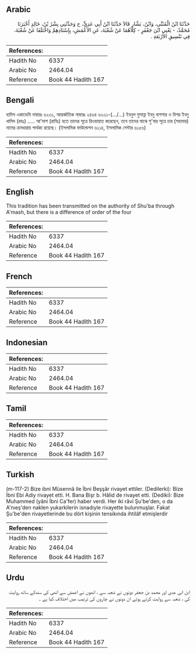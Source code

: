 ## Arabic


<div dir="rtl" lang="ar" style={{fontSize:'larger',backgroundColor:'#f8f9fa',padding:20}}>
حَدَّثَنَا ابْنُ الْمُثَنَّى، وَابْنُ، بَشَّارٍ قَالاَ حَدَّثَنَا ابْنُ أَبِي عَدِيٍّ، ح وَحَدَّثَنِي بِشْرُ بْنُ، خَالِدٍ أَخْبَرَنَا مُحَمَّدٌ، - يَعْنِي ابْنَ جَعْفَرٍ - كِلاَهُمَا عَنْ شُعْبَةَ، عَنِ الأَعْمَشِ، بِإِسْنَادِهِمْ وَاخْتَلَفَا عَنْ شُعْبَةَ، فِي تَنْسِيقِ الأَرْبَعَةِ ‏.‏
</div>
<div style={{backgroundColor:'#f8f9fa',padding:20, marginBottom: 10}}><table> <thead> <tr> <th>References:</th> <th></th> </tr> </thead> <tbody><tr><td>Hadith No</td><td>6337</td></tr><tr><td>Arabic No</td><td>2464.04</td></tr><tr><td>Reference</td><td>Book 44 Hadith 167</td></tr></tbody></table></div>

## Bengali


<div dir="ltr" lang="bn" style={{fontSize:'larger',backgroundColor:'#f8f9fa',padding:20}}>
হাদিস একাডেমি নাম্বারঃ ৬২৩১, আন্তর্জাতিক নাম্বারঃ ২৪৬৪ ৬২৩১-(…/...) ইবনুল মুসান্না ইবনু বাশশার ও বিশর ইবনু খালিদ (রহঃ) ..... আ'মাশ (রাযিঃ) হতে তাদের সূত্রে রিওয়ায়াত করেছেন, তবে তাদের মাঝে শু'বার সূত্রে চার (সহাবার) নামের ক্রমধারায় পার্থক্য রয়েছে। (ইসলামিক ফাউন্ডেশন ৬১১৪, ইসলামিক সেন্টার ৬১৫৬)
</div>
<div style={{backgroundColor:'#f8f9fa',padding:20, marginBottom: 10}}><table> <thead> <tr> <th>References:</th> <th></th> </tr> </thead> <tbody><tr><td>Hadith No</td><td>6337</td></tr><tr><td>Arabic No</td><td>2464.04</td></tr><tr><td>Reference</td><td>Book 44 Hadith 167</td></tr></tbody></table></div>

## English


<div dir="ltr" lang="en" style={{fontSize:'larger',backgroundColor:'#f8f9fa',padding:20}}>
This tradition has been transmitted on the authority of Shu'ba through A'mash, but there is a difference of order of the four
</div>
<div style={{backgroundColor:'#f8f9fa',padding:20, marginBottom: 10}}><table> <thead> <tr> <th>References:</th> <th></th> </tr> </thead> <tbody><tr><td>Hadith No</td><td>6337</td></tr><tr><td>Arabic No</td><td>2464.04</td></tr><tr><td>Reference</td><td>Book 44 Hadith 167</td></tr></tbody></table></div>

## French


<div dir="ltr" lang="fr" style={{fontSize:'larger',backgroundColor:'#f8f9fa',padding:20}}>

</div>
<div style={{backgroundColor:'#f8f9fa',padding:20, marginBottom: 10}}><table> <thead> <tr> <th>References:</th> <th></th> </tr> </thead> <tbody><tr><td>Hadith No</td><td>6337</td></tr><tr><td>Arabic No</td><td>2464.04</td></tr><tr><td>Reference</td><td>Book 44 Hadith 167</td></tr></tbody></table></div>

## Indonesian


<div dir="ltr" lang="id" style={{fontSize:'larger',backgroundColor:'#f8f9fa',padding:20}}>

</div>
<div style={{backgroundColor:'#f8f9fa',padding:20, marginBottom: 10}}><table> <thead> <tr> <th>References:</th> <th></th> </tr> </thead> <tbody><tr><td>Hadith No</td><td>6337</td></tr><tr><td>Arabic No</td><td>2464.04</td></tr><tr><td>Reference</td><td>Book 44 Hadith 167</td></tr></tbody></table></div>

## Tamil


<div dir="ltr" lang="ta" style={{fontSize:'larger',backgroundColor:'#f8f9fa',padding:20}}>

</div>
<div style={{backgroundColor:'#f8f9fa',padding:20, marginBottom: 10}}><table> <thead> <tr> <th>References:</th> <th></th> </tr> </thead> <tbody><tr><td>Hadith No</td><td>6337</td></tr><tr><td>Arabic No</td><td>2464.04</td></tr><tr><td>Reference</td><td>Book 44 Hadith 167</td></tr></tbody></table></div>

## Turkish


<div dir="ltr" lang="tr" style={{fontSize:'larger',backgroundColor:'#f8f9fa',padding:20}}>
(m-117-2) Bize ibni Müsennâ ile İbni Beşşâr rivayet ettiler. (Dedilerki): Bize İbni Ebi Adiy rivayet etti. H. Bana Bişr b. Hâlid de rivayet etti. (Dediki): Bize Muhammed (yâni İbni Ca'fer) haber verdi. Her iki râvi Şu'be'den, o da A'nıeş'den naklen yukarkilerin isnadıyle rivayette bulunmuşlar. Fakat Şu'be'den rivayetlerinde bu dört kişinin tensikında ihtilâf etmişlerdir
</div>
<div style={{backgroundColor:'#f8f9fa',padding:20, marginBottom: 10}}><table> <thead> <tr> <th>References:</th> <th></th> </tr> </thead> <tbody><tr><td>Hadith No</td><td>6337</td></tr><tr><td>Arabic No</td><td>2464.04</td></tr><tr><td>Reference</td><td>Book 44 Hadith 167</td></tr></tbody></table></div>

## Urdu


<div dir="rtl" lang="ur" style={{fontSize:'larger',backgroundColor:'#f8f9fa',padding:20}}>
ابن ابی عدی اور محمد بن جعفر دونوں نے شعبہ سے ، انھوں نے اعمش سے انھی کی سندکے ساتھ روایت کی ، شعبہ سے روایت کرتے ہوئے ان دونوں نے چاروں کی ترتیب میں اختلاف کیا ہے ۔
</div>
<div style={{backgroundColor:'#f8f9fa',padding:20, marginBottom: 10}}><table> <thead> <tr> <th>References:</th> <th></th> </tr> </thead> <tbody><tr><td>Hadith No</td><td>6337</td></tr><tr><td>Arabic No</td><td>2464.04</td></tr><tr><td>Reference</td><td>Book 44 Hadith 167</td></tr></tbody></table></div>
